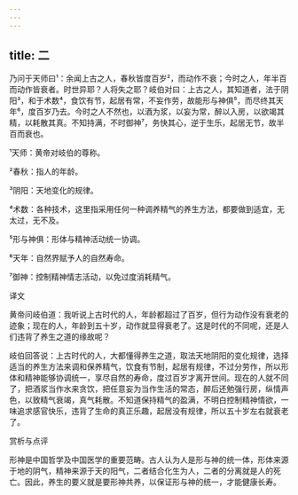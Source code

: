 ```yaml
---
---
---
```

title: 二
---




乃问于天师曰¹：余闻上古之人，春秋皆度百岁²，而动作不衰；今时之人，年半百而动作皆衰者。时世异耶？人将失之耶？岐伯对曰：上古之人，其知道者，法于阴阳³，和于术数⁴，食饮有节，起居有常，不妄作劳，故能形与神俱⁵，而尽终其天年⁶，度百岁乃去。今时之人不然也，以酒为浆，以妄为常，醉以入房，以欲竭其精，以耗散其真。不知持满，不时御神⁷，务快其心，逆于生乐，起居无节，故半百而衰也。

¹天师：黄帝对岐伯的尊称。

²春秋：指人的年龄。

³阴阳：天地变化的规律。

⁴术数：各种技术，这里指采用任何一种调养精气的养生方法，都要做到适宜，无太过，无不及。

⁵形与神俱：形体与精神活动统一协调。

⁶天年：自然界赋予人的自然寿命。

⁷御神：控制精神情志活动，以免过度消耗精气。

译文

黄帝问岐伯道：我听说上古时代的人，年龄都超过了百岁，但行为动作没有衰老的迹象；现在的人，年龄到五十岁，动作就显得衰老了。这是时代的不同呢，还是人们违背了养生之道的缘故呢？

岐伯回答说：上古时代的人，大都懂得养生之道，取法天地阴阳的变化规律，选择适当的养生方法来调和保养精气，饮食有节制，起居有规律，不过分劳作，所以形体和精神能够协调统一，享尽自然的寿命，度过百岁才离开世间。现在的人就不同了，把酒浆当作水来贪饮，把任意妄为当作生活的常态，醉后还勉强行房，纵情声色，以致精气衰竭，真气耗散。不知道保持精气的盈满，不明白控制精神情欲，一味追求感官快乐，违背了生命的真正乐趣，起居没有规律，所以五十岁左右就衰老了。

赏析与点评

形神是中国哲学及中国医学的重要范畴。古人认为人是形与神的统一体，形体来源于地的阴气，精神来源于天的阳气，二者结合化生为人，二者的分离就是人的死亡。因此，养生的要义就是要形神共养，以保证形与神的统一，才能健康长寿。
